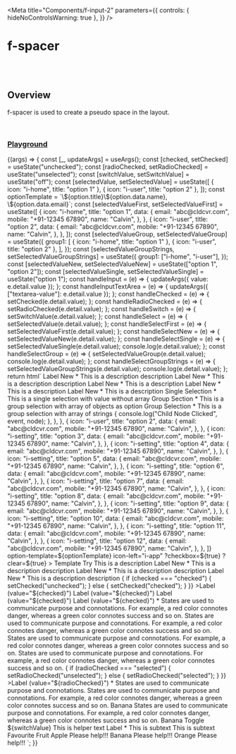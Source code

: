 
<Meta
  title="Components/f-input-2"
  parameters={{
    controls: { hideNoControlsWarning: true },
  }}
/>

# f-spacer

<br />
<br />

## Overview

<f-divider></f-divider>

f-spacer is used to create a pseudo space in the layout.

<br />

### [Playground](/story/components-f-input-2--playground)

<Canvas>
  <Story
    name="Playground"
    argTypes={{
      value: { control: "text" },
      placeholder: { control: "text" },
      variant: {
        control: "select",
        options: ["curved", "round", "block"],
      },
      category: {
        control: "select",
        options: ["fill", "transparent", "outline"],
      },
      type: {
        control: "select",
        options: ["text", "number", "email", "password", "url", "tel"],
      },
      ["icon-left"]: {
        control: "text",
      },
      ["icon-right"]: {
        control: "text",
      },
      ["prefix"]: {
        control: "text",
      },
      ["suffix"]: {
        control: "text",
      },
      loading: {
        control: "boolean",
      },
      disabled: {
        control: "boolean",
      },
      readOnly: {
        control: "boolean",
      },
      ["group-direction"]: {
        control: "radio",
        options: ["vertical", "horizontal"],
      },
      ["group-gap"]: {
        control: "select",
        options: ["large", "medium", "small", "x-small"],
      },
      ["element-state"]: {
        control: "select",
        options: ["default", "success", "primary", "warning", "danger"],
      },
      ["form-size"]: {
        control: "radio",
        options: ["small", "medium"],
      },
      ["textarea-value"]: {
        control: "text",
      },
    }}
    args={{
      value: "",
      placeholder: "Enter your text here",
      variant: "round",
      category: "fill",
      type: "text",
      ["icon-left"]: undefined,
      ["icon-right"]: undefined,
      ["prefix"]: undefined,
      ["suffix"]: undefined,
      loading: false,
      disabled: false,
      readOnly: false,
      ["group-direction"]: "vertical",
      ["group-gap"]: "large",
      ["element-state"]: "default",
      ["form-size"]: "small",
      ["textarea-value"]: "",
    }}
  >
    {(args) => {
      const [_, updateArgs] = useArgs();
      const [checked, setChecked] = useState("unchecked");
      const [radioChecked, setRadioChecked] = useState("unselected");
      const [switchValue, setSwitchValue] = useState("off");
      const [selectedValue, setSelectedValue] = useState([
        { icon: "i-home", title: "option 1" },
        { icon: "i-user", title: "option 2" },
      ]);
      const optionTemplate = `<f-div><f-div padding="small" direction="column" gap="small" clickable><f-text>\${option.title}</f-text><f-text>\${option.data.name}, \${option.data.email}</f-text></f-div></f-div>`;
      const [selectedValueFirst, setSelectedValueFirst] = useState([
        {
          icon: "i-home",
          title: "option 1",
          data: {
            email: "abc@cldcvr.com",
            mobile: "+91-12345 67890",
            name: "Calvin",
          },
        },
        {
          icon: "i-user",
          title: "option 2",
          data: {
            email: "abc@cldcvr.com",
            mobile: "+91-12345 67890",
            name: "Calvin",
          },
        },
      ]);
      const [selectedValueGroup, setSelectedValueGroup] = useState({
        group1: [
          { icon: "i-home", title: "option 1" },
          { icon: "i-user", title: "option 2" },
        ],
      });
      const [selectedValueGroupStrings, setSelectedValueGroupStrings] = useState({
        group1: ["i-home", "i-user"],
      });
      const [selectedValueNew, setSelectedValueNew] = useState(["option 1", "option 2"]);
      const [selectedValueSingle, setSelectedValueSingle] = useState("option 1");
      const handleInput = (e) => {
        updateArgs({ value: e.detail.value });
      };
      const handleInputTextArea = (e) => {
        updateArgs({ ["textarea-value"]: e.detail.value });
      };
      const handleChecked = (e) => {
        setChecked(e.detail.value);
      };
      const handleRadioChecked = (e) => {
        setRadioChecked(e.detail.value);
      };
      const handleSwitch = (e) => {
        setSwitchValue(e.detail.value);
      };
      const handleSelect = (e) => {
        setSelectedValue(e.detail.value);
      };
      const handleSelectFirst = (e) => {
        setSelectedValueFirst(e.detail.value);
      };
      const handleSelectNew = (e) => {
        setSelectedValueNew(e.detail.value);
      };
      const handleSelectSingle = (e) => {
        setSelectedValueSingle(e.detail.value);
        console.log(e.detail.value);
      };
      const handleSelectGroup = (e) => {
        setSelectedValueGroup(e.detail.value);
        console.log(e.detail.value);
      };
      const handleSelectGroupStrings = (e) => {
        setSelectedValueGroupStrings(e.detail.value);
        console.log(e.detail.value);
      };
      return html`
        <f-form size=${args["form-size"]}>
          <f-form-group direction=${args["group-direction"]} gap=${args["group-gap"]}>
            <f-input
              value=${args.value}
              .placeholder=${args.placeholder}
              @input=${handleInput}
              .variant=${args.variant}
              .category=${args.category}
              .type=${args.type}
              icon-left=${args["icon-left"]}
              icon-right=${args["icon-right"]}
              prefix=${args["prefix"]}
              suffix=${args["suffix"]}
              state=${args["element-state"]}
              can-duplicate=${true}
              max-length="100"
              ?loading=${args.loading}
              ?disabled=${args.disabled}
              ?clear=${true}
              ?read-only=${args.readOnly}
            >
              <f-div slot="label" padding="none" gap="none">Label New *</f-div>
              <f-div slot="description" padding="none" gap="none">This is a description</f-div>
              <f-text slot="help" variant="para" size="small">description</f-text>
            </f-input>
            <f-input
              value=${args.value}
              .placeholder=${args.placeholder}
              @input=${handleInput}
              .variant=${args.variant}
              .category=${args.category}
              .type=${args.type}
              icon-left=${args["icon-left"]}
              icon-right=${args["icon-right"]}
              prefix=${args["prefix"]}
              suffix=${args["suffix"]}
              state=${args["element-state"]}
              can-duplicate=${true}
              max-length="100"
            >
              <f-div slot="label" padding="none" gap="none">Label New *</f-div>
              <f-div slot="description" padding="none" gap="none">This is a description</f-div>
              <f-text slot="help" variant="para" size="small">description</f-text>
            </f-input>
            <f-input
              value=${args.value}
              .placeholder=${args.placeholder}
              @input=${handleInput}
              .variant=${args.variant}
              .category=${args.category}
              .type=${args.type}
              icon-left=${args["icon-left"]}
              icon-right=${args["icon-right"]}
              prefix=${args["prefix"]}
              suffix=${args["suffix"]}
              state=${args["element-state"]}
              can-duplicate=${true}
              max-length="100"
            >
              <f-div slot="label" padding="none" gap="none">Label New *</f-div>
              <f-div slot="description" padding="none" gap="none">This is a description</f-div>
            </f-input>
          </f-form-group>
          <f-form-group gap=${args["group-gap"]}>
            <f-form-group direction=${args["group-direction"]} gap=${args["group-gap"]}>
              <f-select
                .variant=${args.variant}
                .category=${args.category}
                placeholder="Select an option"
                type="multiple"
                state=${args["element-state"]}
                .value=${selectedValueFirst}
                @input=${handleSelectFirst}
                ?searchable=${true}
                .options=${[
                  { icon: "i-home", title: "option 1" },
                  { icon: "i-user", title: "option 2" },
                  { icon: "i-setting", title: "option 3" },
                  { icon: "i-setting", title: "option 4" },
                  { icon: "i-setting", title: "option 5" },
                  { icon: "i-setting", title: "option 6" },
                  { icon: "i-setting", title: "option 7" },
                  { icon: "i-setting", title: "option 8" },
                  { icon: "i-setting", title: "option 9" },
                  { icon: "i-setting", title: "option 10" },
                  { icon: "i-setting", title: "option 11" },
                  { icon: "i-setting", title: "option 12" },
                ]}
                icon-left="i-app"
                ?checkbox=${true}
                ?clear=${true}
              >
                <f-div slot="label" padding="none" gap="none">Label New *</f-div>
                <f-div slot="description" padding="none" gap="none"
                  >This is a description</f-div
                ></f-select
              >
              <f-select
                .variant=${args.variant}
                .category=${args.category}
                placeholder="Select an option"
                type="multiple"
                state=${args["element-state"]}
                .value=${selectedValueNew}
                @input=${handleSelectNew}
                .options=${[
                  "option 1",
                  "option 2",
                  "option 3",
                  "option 4",
                  "option 5",
                  "option 6",
                  "option 7",
                  "option 8",
                  "option 9",
                  "option 10",
                  "option 11",
                  "option 12",
                ]}
              >
                <f-div slot="label" padding="none" gap="none">Label New *</f-div>
                <f-div slot="description" padding="none" gap="none"
                  >This is a description</f-div
                ></f-select
              >
              <f-select
                .variant=${args.variant}
                .category=${args.category}
                placeholder="Select an option"
                type="single"
                state=${args["element-state"]}
                .value=${selectedValueSingle}
                @input=${handleSelectSingle}
                .options=${[
                  "option 1",
                  "option 2",
                  "option 3",
                  "option 4",
                  "option 5",
                  "option 6",
                  "option 7",
                  "option 8",
                  "option 9",
                  "option 10",
                  "option 11",
                  "option 12",
                ]}
                icon-left="i-app"
              >
                <f-div slot="label" padding="none" gap="none">Single Selection *</f-div>
                <f-div slot="description" padding="none" gap="none"
                  >This is a single selection with value without array</f-div
                ></f-select
              >
            </f-form-group>
            <f-select
              .variant=${args.variant}
              .category=${args.category}
              placeholder="Select an option"
              type="multiple"
              state=${args["element-state"]}
              .value=${selectedValueGroup}
              @input=${handleSelectGroup}
              ?searchable=${true}
              width="50%"
              .options=${{
                group1: [
                  { icon: "i-home", title: "option 1" },
                  { icon: "i-user", title: "option 2" },
                  { icon: "i-setting", title: "option 3" },
                  { icon: "i-setting", title: "option 4" },
                  { icon: "i-setting", title: "option 5" },
                  { icon: "i-setting", title: "option 6" },
                ],
                group2: [
                  { icon: "i-setting", title: "option 7" },
                  { icon: "i-setting", title: "option 8" },
                  { icon: "i-setting", title: "option 9" },
                  { icon: "i-setting", title: "option 10" },
                  { icon: "i-setting", title: "option 11" },
                  { icon: "i-setting", title: "option 12" },
                ],
              }}
            >
              <f-div slot="label" padding="none" gap="none">Group Section *</f-div>
              <f-div slot="description" padding="none" gap="none"
                >This is a group selection with array of objects as option</f-div
              ></f-select
            >
            <f-select
              .variant=${args.variant}
              .category=${args.category}
              placeholder="Select an option"
              type="multiple"
              state=${args["element-state"]}
              .value=${selectedValueGroupStrings}
              @input=${handleSelectGroupStrings}
              ?searchable=${true}
              .options=${{
                group1: ["i-home", "i-user", "i-setting", "i-setting", "i-setting", "i-setting"],
                group2: [
                  "i-setting",
                  "i-setting",
                  "i-setting",
                  "i-setting",
                  "i-setting",
                  "i-setting",
                ],
              }}
              icon-left="i-app"
              ?checkbox=${true}
              ?clear=${true}
            >
              <f-div slot="label" padding="none" gap="none">Group Selection *</f-div>
              <f-div slot="description" padding="none" gap="none"
                >This is a group selection with array of strings</f-div
              ></f-select
            >
            <f-select
              .variant=${args.variant}
              .category=${args.category}
              placeholder="Select an option"
              type="multiple"
              state=${args["element-state"]}
              .value=${selectedValueFirst}
              @input=${handleSelectFirst}
              ?searchable=${true}
              .options=${[
                {
                  icon: "i-home",
                  title: "option 1",
                  data: {
                    email: "abc@cldcvr.com",
                    mobile: "+91-12345 67890",
                    name: "Calvin",
                    click: (event, node) => {
                      console.log("Child Node Clicked", event, node);
                    },
                  },
                },
                {
                  icon: "i-user",
                  title: "option 2",
                  data: {
                    email: "abc@cldcvr.com",
                    mobile: "+91-12345 67890",
                    name: "Calvin",
                  },
                },
                {
                  icon: "i-setting",
                  title: "option 3",
                  data: {
                    email: "abc@cldcvr.com",
                    mobile: "+91-12345 67890",
                    name: "Calvin",
                  },
                },
                {
                  icon: "i-setting",
                  title: "option 4",
                  data: {
                    email: "abc@cldcvr.com",
                    mobile: "+91-12345 67890",
                    name: "Calvin",
                  },
                },
                {
                  icon: "i-setting",
                  title: "option 5",
                  data: {
                    email: "abc@cldcvr.com",
                    mobile: "+91-12345 67890",
                    name: "Calvin",
                  },
                },
                {
                  icon: "i-setting",
                  title: "option 6",
                  data: {
                    email: "abc@cldcvr.com",
                    mobile: "+91-12345 67890",
                    name: "Calvin",
                  },
                },
                {
                  icon: "i-setting",
                  title: "option 7",
                  data: {
                    email: "abc@cldcvr.com",
                    mobile: "+91-12345 67890",
                    name: "Calvin",
                  },
                },
                {
                  icon: "i-setting",
                  title: "option 8",
                  data: {
                    email: "abc@cldcvr.com",
                    mobile: "+91-12345 67890",
                    name: "Calvin",
                  },
                },
                {
                  icon: "i-setting",
                  title: "option 9",
                  data: {
                    email: "abc@cldcvr.com",
                    mobile: "+91-12345 67890",
                    name: "Calvin",
                  },
                },
                {
                  icon: "i-setting",
                  title: "option 10",
                  data: {
                    email: "abc@cldcvr.com",
                    mobile: "+91-12345 67890",
                    name: "Calvin",
                  },
                },
                {
                  icon: "i-setting",
                  title: "option 11",
                  data: {
                    email: "abc@cldcvr.com",
                    mobile: "+91-12345 67890",
                    name: "Calvin",
                  },
                },
                {
                  icon: "i-setting",
                  title: "option 12",
                  data: {
                    email: "abc@cldcvr.com",
                    mobile: "+91-12345 67890",
                    name: "Calvin",
                  },
                },
              ]}
              option-template=${optionTemplate}
              icon-left="i-app"
              ?checkbox=${true}
              ?clear=${true}
            >
              <f-div slot="label" padding="none" gap="none">Template Try</f-div>
              <f-div slot="description" padding="none" gap="none"
                >This is a description</f-div
              ></f-select
            >
            <f-input
              value=${args.value}
              .placeholder=${args.placeholder}
              @input=${handleInput}
              .variant=${args.variant}
              .category=${args.category}
              .type=${args.type}
              icon-left=${args["icon-left"]}
              icon-right=${args["icon-right"]}
              prefix=${args["prefix"]}
              suffix=${args["suffix"]}
              state=${args["element-state"]}
              can-duplicate=${true}
              max-length="100"
            >
              <f-div slot="label" padding="none" gap="none">Label New *</f-div>
              <f-div slot="description" padding="none" gap="none">This is a description</f-div>
              <f-text slot="help" variant="para" size="small">description</f-text>
            </f-input>
            <f-input
              value=${args.value}
              .placeholder=${args.placeholder}
              @input=${handleInput}
              .variant=${args.variant}
              .category=${args.category}
              .type=${args.type}
              icon-left=${args["icon-left"]}
              icon-right=${args["icon-right"]}
              prefix=${args["prefix"]}
              suffix=${args["suffix"]}
              state=${args["element-state"]}
              can-duplicate=${true}
              max-length="100"
            >
              <f-div slot="label" padding="none" gap="none">Label New *</f-div>
              <f-div slot="description" padding="none" gap="none">This is a description</f-div>
              <f-text slot="help" variant="para" size="small">description</f-text>
            </f-input>
            <f-input
              value=${args.value}
              .placeholder=${args.placeholder}
              @input=${handleInput}
              .variant=${args.variant}
              .category=${args.category}
              .type=${args.type}
              icon-left=${args["icon-left"]}
              icon-right=${args["icon-right"]}
              prefix=${args["prefix"]}
              suffix=${args["suffix"]}
              state=${args["element-state"]}
              can-duplicate=${true}
              max-length="100"
            >
              <f-div slot="label" padding="none" gap="none">Label New *</f-div>
              <f-div slot="description" padding="none" gap="none">This is a description</f-div>
              <f-text slot="help" variant="para" size="small">description</f-text>
            </f-input>
            <f-div padding="small" state="tertiary" clickable variant="curved">
              <f-checkbox
                value=${checked}
                @input=${handleChecked}
                state=${args["element-state"]}
                ?disabled=${args.disabled}
              >
                <f-text
                  slot="label"
                  variant="para"
                  size="small"
                  @click=${() => {
                    if (checked === "checked") {
                      setChecked("unchecked");
                    } else {
                      setChecked("checked");
                    }
                  }}
                  >Label (value="${checked}") Label (value="${checked}") Label (value="${checked}")
                  Label (value="${checked}") *</f-text
                >
                <f-div slot="description" gap="none" padding="none">
                  States are used to communicate purpose and connotations. For example, a red color
                  connotes danger, whereas a green color connotes success and so on. States are used
                  to communicate purpose and connotations. For example, a red color connotes danger,
                  whereas a green color connotes success and so on. States are used to communicate
                  purpose and connotations. For example, a red color connotes danger, whereas a
                  green color connotes success and so on.
                </f-div>
                <f-div slot="help" padding="none" gap="none">
                  States are used to communicate purpose and connotations. For example, a red color
                  connotes danger, whereas a green color connotes success and so on.
                </f-div>
              </f-checkbox>
            </f-div>
            <f-div padding="small" state="tertiary" clickable variant="curved">
              <f-radio
                value=${radioChecked}
                @input=${handleRadioChecked}
                state=${args["element-state"]}
                ?disabled=${args.disabled}
              >
                <f-text
                  slot="label"
                  variant="para"
                  size="small"
                  @click=${() => {
                    if (radioChecked === "selected") {
                      setRadioChecked("unselected");
                    } else {
                      setRadioChecked("selected");
                    }
                  }}
                  >Label (value="${radioChecked}") *</f-text
                >
                <f-div slot="description" gap="none" padding="none">
                  States are used to communicate purpose and connotations.
                </f-div>
                <f-div slot="help" padding="none" gap="none">
                  States are used to communicate purpose and connotations. For example, a red color
                  connotes danger, whereas a green color connotes success and so on.
                </f-div>
              </f-radio>
            </f-div>
            <f-checkbox
              size="small"
              value="indeterminate"
              state=${args["element-state"]}
              ?disabled=${args.disabled}
            >
              <f-div slot="label" padding="none" align="middle-center">
                <f-text variant="para" size="small">Banana</f-text>
              </f-div>
              <f-div slot="description" gap="none" padding="none">
                <f-text variant="para" size="small" state="secondary"
                  >States are used to communicate purpose and connotations. For example, a red color
                  connotes danger, whereas a green color connotes success and so on.
                </f-text>
              </f-div>
            </f-checkbox>
            <f-radio state=${args["element-state"]} ?disabled=${args.disabled}>
              <f-div slot="label" padding="none">
                <f-text variant="para" size="large">Banana</f-text>
              </f-div>
            </f-radio>
            <f-switch
              value=${switchValue}
              @input=${handleSwitch}
              state=${args["element-state"]}
              .disabled=${args.disabled}
            >
              <f-div padding="none" align="middle-center" slot="label">
                <f-text variant="para" size="small">Toggle ${switchValue}</f-text>
              </f-div>
              <f-div padding="none" align="middle-center" slot="help">
                <f-text variant="para" size="small">This is helper text</f-text>
              </f-div>
            </f-switch>
            <f-text-area
              variant="curved-fill"
              placeholder="This is a Text Area"
              resizable=${true}
              clear=${true}
              state=${args["element-state"]}
              value=${args["textarea-value"]}
              @input=${handleInputTextArea}
              max-length="10"
              ?disabled=${args.disabled}
            >
              <f-text slot="label" variant="para" size="small">Label *</f-text>
              <f-text slot="description" variant="para" size="small">This is subtext</f-text>
              <f-text slot="help" variant="para" size="small">This is subtext</f-text>
            </f-text-area>
          </f-form-group>
          <f-form-group direction="vertical" gap=${args["group-gap"]}>
            <f-div padding="none">
              <f-text variant="heading" size="small">Favourite Fruit</f-text>
            </f-div>
            <f-form-group direction="horizontal" gap=${args["group-gap"]}>
              <f-checkbox
                value=${checked}
                @input=${handleChecked}
                state=${args["element-state"]}
                ?disabled=${args.disabled}
              >
                <f-div slot="label" padding="none" align="middle-center">
                  <f-text variant="para" size="small">Apple</f-text>
                </f-div>
                <f-text slot="help" variant="para" size="small">Please help!!!</f-text>
              </f-checkbox>
              <f-checkbox
                value=${checked}
                @input=${handleChecked}
                state=${args["element-state"]}
                ?disabled=${args.disabled}
              >
                <f-div slot="label" padding="none" align="middle-center">
                  <f-text variant="para" size="small">Banana</f-text>
                </f-div>
                <f-text slot="help" variant="para" size="small">Please help!!!</f-text>
              </f-checkbox>
              <f-checkbox
                value=${checked}
                @input=${handleChecked}
                state=${args["element-state"]}
                ?disabled=${args.disabled}
              >
                <f-div slot="label" padding="none" align="middle-center">
                  <f-text variant="para" size="small">Orange</f-text>
                </f-div>
                <f-text slot="help" variant="para" size="small">Please help!!!</f-text>
              </f-checkbox>
            </f-form-group>
          </f-form-group>
        </f-form>
      `;
    }}
  </Story>
</Canvas>
